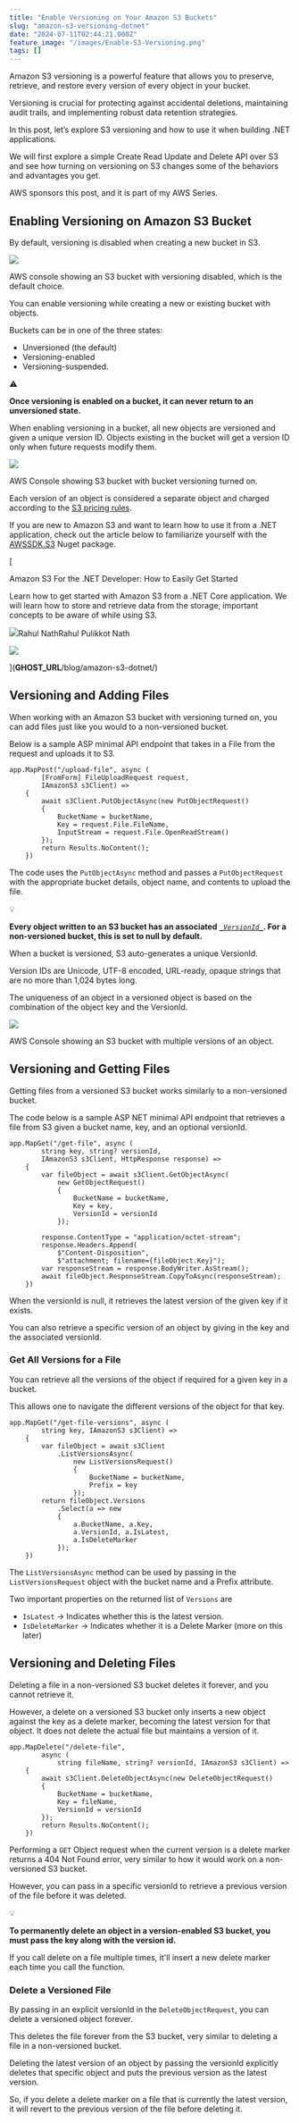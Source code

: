 ```yaml
---
title: "Enable Versioning on Your Amazon S3 Buckets"
slug: "amazon-s3-versioning-dotnet"
date: "2024-07-11T02:44:21.000Z"
feature_image: "/images/Enable-S3-Versioning.png"
tags: []
---
```


Amazon S3 versioning is a powerful feature that allows you to preserve, retrieve, and restore every version of every object in your bucket.

Versioning is crucial for protecting against accidental deletions, maintaining audit trails, and implementing robust data retention strategies.

In this post, let’s explore S3 versioning and how to use it when building .NET applications.

We will first explore a simple Create Read Update and Delete API over S3 and see how turning on versioning on S3 changes some of the behaviors and advantages you get.

AWS sponsors this post, and it is part of my AWS Series.

Enabling Versioning on Amazon S3 Bucket
---------------------------------------

By default, versioning is disabled when creating a new bucket in S3.

![](/images/image-1.png)

AWS console showing an S3 bucket with versioning disabled, which is the default choice.

You can enable versioning while creating a new or existing bucket with objects.

Buckets can be in one of the three states:

*   Unversioned (the default)
*   Versioning-enabled
*   Versioning-suspended.

⚠️

__Once versioning is enabled on a bucket, it can never return to an unversioned state.__

When enabling versioning in a bucket, all new objects are versioned and given a unique version ID. Objects existing in the bucket will get a version ID only when future requests modify them.

![](/images/image-2.png)

AWS Console showing S3 bucket with bucket versioning turned on.

Each version of an object is considered a separate object and charged according to the [S3 pricing rules](https://aws.amazon.com/s3/pricing/).

If you are new to Amazon S3 and want to learn how to use it from a .NET application, check out the article below to familiarize yourself with the [AWSSDK.S3](https://www.nuget.org/packages/AWSSDK.S3) Nuget package.

[

Amazon S3 For the .NET Developer: How to Easily Get Started

Learn how to get started with Amazon S3 from a .NET Core application. We will learn how to store and retrieve data from the storage, important concepts to be aware of while using S3.

![](/images/logo-512x512.png)Rahul NathRahul Pulikkot Nath

![](/images/storage-box.jpg)

](__GHOST_URL__/blog/amazon-s3-dotnet/)

Versioning and Adding Files
---------------------------

When working with an Amazon S3 bucket with versioning turned on, you can add files just like you would to a non-versioned bucket.

Below is a sample ASP minimal API endpoint that takes in a File from the request and uploads it to S3.

    app.MapPost("/upload-file", async (
            [FromForm] FileUploadRequest request, 
            IAmazonS3 s3Client) =>
        {
            await s3Client.PutObjectAsync(new PutObjectRequest()
            {
                BucketName = bucketName,
                Key = request.File.FileName,
                InputStream = request.File.OpenReadStream()
            });
            return Results.NoContent();
        })

The code uses the `PutObjectAsync` method and passes a `PutObjectRequest` with the appropriate bucket details, object name, and contents to upload the file.

💡

__Every object written to an S3 bucket has an associated__ [_`_VersionId_`_](https://docs.aws.amazon.com/AmazonS3/latest/userguide/versioning-workflows.html#version-ids)__. For a non-versioned bucket, this is set to null by default.__

When a bucket is versioned, S3 auto-generates a unique VersionId.

Version IDs are Unicode, UTF-8 encoded, URL-ready, opaque strings that are no more than 1,024 bytes long.

The uniqueness of an object in a versioned object is based on the combination of the object key and the VersionId.

![](/images/image-3.png)

AWS Console showing an S3 bucket with multiple versions of an object.

Versioning and Getting Files
----------------------------

Getting files from a versioned S3 bucket works similarly to a non-versioned bucket.

The code below is a sample ASP NET minimal API endpoint that retrieves a file from S3 given a bucket name, key, and an optional versionId.

    app.MapGet("/get-file", async (
            string key, string? versionId,
            IAmazonS3 s3Client, HttpResponse response) =>
        {
            var fileObject = await s3Client.GetObjectAsync(
                new GetObjectRequest()
                {
                    BucketName = bucketName,
                    Key = key,
                    VersionId = versionId
                });
                
            response.ContentType = "application/octet-stream";
            response.Headers.Append(
                $"Content-Disposition", 
                $"attachment; filename={fileObject.Key}");
            var responseStream = response.BodyWriter.AsStream();
            await fileObject.ResponseStream.CopyToAsync(responseStream);
        })

When the versionId is null, it retrieves the latest version of the given key if it exists.

You can also retrieve a specific version of an object by giving in the key and the associated versionId.

### Get All Versions for a File

You can retrieve all the versions of the object if required for a given key in a bucket.

This allows one to navigate the different versions of the object for that key.

    app.MapGet("/get-file-versions", async (
            string key, IAmazonS3 s3Client) =>
        {
            var fileObject = await s3Client
                .ListVersionsAsync(
                    new ListVersionsRequest()
                    {
                        BucketName = bucketName,
                        Prefix = key
                    });
            return fileObject.Versions
                .Select(a => new
                {
                    a.BucketName, a.Key, 
                    a.VersionId, a.IsLatest, 
                    a.IsDeleteMarker
                });
        })

The `ListVersionsAsync` method can be used by passing in the `ListVersionsRequest` object with the bucket name and a Prefix attribute.

Two important properties on the returned list of `Versions` are

*   `IsLatest` → Indicates whether this is the latest version.
*   `IsDeleteMarker` → Indicates whether it is a Delete Marker (more on this later)

Versioning and Deleting Files
-----------------------------

Deleting a file in a non-versioned S3 bucket deletes it forever, and you cannot retrieve it.

However, a delete on a versioned S3 bucket only inserts a new object against the key as a delete marker, becoming the latest version for that object. It does not delete the actual file but maintains a version of it.

    app.MapDelete("/delete-file", 
            async (
                string fileName, string? versionId, IAmazonS3 s3Client) =>
        {
            await s3Client.DeleteObjectAsync(new DeleteObjectRequest()
            {
                BucketName = bucketName,
                Key = fileName,
                VersionId = versionId
            });
            return Results.NoContent();
        })

Performing a `GET` Object request when the current version is a delete marker returns a 404 Not Found error, very similar to how it would work on a non-versioned S3 bucket.

However, you can pass in a specific versionId to retrieve a previous version of the file before it was deleted.

💡

__To permanently delete an object in a version-enabled S3 bucket, you must pass the key along with the version id.__

If you call delete on a file multiple times, it'll insert a new delete marker each time you call the function.

### Delete a Versioned File

By passing in an explicit versionId in the `DeleteObjectRequest`, you can delete a versioned object forever.

This deletes the file forever from the S3 bucket, very similar to deleting a file in a non-versioned bucket.

Deleting the latest version of an object by passing the versionId explicitly deletes that specific object and puts the previous version as the latest version.

So, if you delete a delete marker on a file that is currently the latest version, it will revert to the previous version of the file before deleting it.